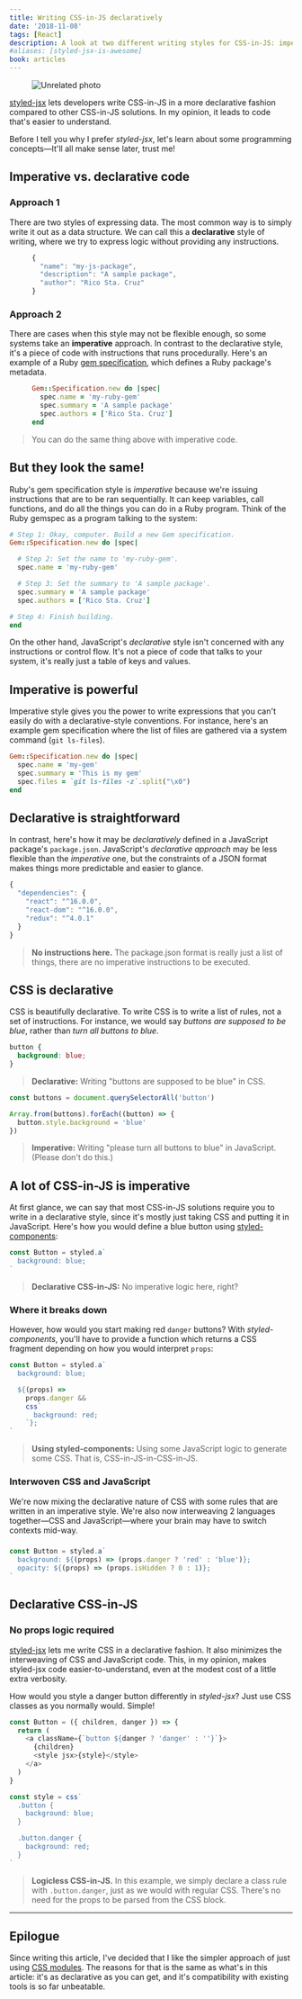 ```yaml
---
title: Writing CSS-in-JS declaratively
date: '2018-11-08'
tags: [React]
description: A look at two different writing styles for CSS-in-JS: imperative and declarative
#aliases: [styled-jsx-is-awesome]
book: articles
---
```


<Figure cover>
<img src='https://source.unsplash.com/Xf7o2W7qgP0/600x250' alt='Unrelated photo' />
</Figure>

[styled-jsx] lets developers write CSS-in-JS in a more declarative fashion compared to other CSS-in-JS solutions. In my opinion, it leads to code that's easier to understand.

Before I tell you why I prefer _styled-jsx_, let's learn about some programming concepts&mdash;It'll all make sense later, trust me!

<NextBlock title="What does it mean to write 'more declarative' code?"></NextBlock>

## Imperative vs. declarative code

### Approach 1

There are two styles of expressing data. The most common way is to simply write it out as a data structure. We can call this a **declarative** style of writing, where we try to express logic without providing any instructions.

<Figure code title='declarative-example.json'>

```js
{
  "name": "my-js-package",
  "description": "A sample package",
  "author": "Rico Sta. Cruz"
}
```

</Figure>

### Approach 2

There are cases when this style may not be flexible enough, so some systems take an **imperative** approach. In contrast to the declarative style, it's a piece of code with instructions that runs procedurally. Here's an example of a Ruby [gem specification](https://guides.rubygems.org/specification-reference/), which defines a Ruby package's metadata.

<Figure code title='imperative-example.rb'>

```rb
Gem::Specification.new do |spec|
  spec.name = 'my-ruby-gem'
  spec.summary = 'A sample package'
  spec.authors = ['Rico Sta. Cruz']
end
```

</Figure>

> You can do the same thing above with imperative code.

<NextBlock title="What's the difference?" />

## But they look the same!

Ruby's gem specification style is _imperative_ because we're issuing instructions that are to be ran sequentially. It can keep variables, call functions, and do all the things you can do in a Ruby program. Think of the Ruby gemspec as a program talking to the system:

```rb
# Step 1: Okay, computer. Build a new Gem specification.
Gem::Specification.new do |spec|

  # Step 2: Set the name to 'my-ruby-gem'.
  spec.name = 'my-ruby-gem'

  # Step 3: Set the summary to 'A sample package'.
  spec.summary = 'A sample package'
  spec.authors = ['Rico Sta. Cruz']

# Step 4: Finish building.
end
```

On the other hand, JavaScript's _declarative_ style isn't concerned with any instructions or control flow. It's not a piece of code that talks to your system, it's really just a table of keys and values.

<NextBlock title="What makes imperative-style different?"></NextBlock>

## Imperative is powerful

Imperative style gives you the power to write expressions that you can't easily do with a declarative-style conventions. For instance, here's an example gem specification where the list of files are gathered via a system command (`git ls-files`).

```rb
Gem::Specification.new do |spec|
  spec.name = 'my-gem'
  spec.summary = 'This is my gem'
  spec.files = `git ls-files -z`.split("\x0")
end
```

<!-- "We'll run a system command (`git ls-files -z`) to generate a list of files rather than listing them out by hand." -->

<NextBlock title="What makes declarative-style different?"></NextBlock>

## Declarative is straightforward

In contrast, here's how it may be _declaratively_ defined in a JavaScript package's `package.json`. JavaScript's _declarative approach_ may be less flexible than the _imperative_ one, but the constraints of a JSON format makes things more predictable and easier to glance.

```js
{
  "dependencies": {
    "react": "^16.0.0",
    "react-dom": "^16.0.0",
    "redux": "^4.0.1"
  }
}
```

> **No instructions here.** The package.json format is really just a list of things, there are no imperative instructions to be executed.

<NextBlock title="What does this have to do with CSS?"></NextBlock>

## CSS is declarative

CSS is beautifully declarative. To write CSS is to write a list of rules, not a set of instructions. For instance, we would say _buttons are supposed to be blue_, rather than _turn all buttons to blue_.

```css
button {
  background: blue;
}
```

> **Declarative:** Writing "buttons are supposed to be blue" in CSS.

```js
const buttons = document.querySelectorAll('button')

Array.from(buttons).forEach((button) => {
  button.style.background = 'blue'
})
```

> **Imperative:** Writing "please turn all buttons to blue" in JavaScript.
> (Please don't do this.)

<NextBlock title="What about CSS-in-JS?"></NextBlock>

## A lot of CSS-in-JS is imperative

At first glance, we can say that most CSS-in-JS solutions require you to write in a declarative style, since it's mostly just taking CSS and putting it in JavaScript. Here's how you would define a blue button using [styled-components]:

```js
const Button = styled.a`
  background: blue;
`
```

> **Declarative CSS-in-JS:** No imperative logic here, right?

### Where it breaks down

However, how would you start making red `danger` buttons? With _styled-components_, you'll have to provide a function which returns a CSS fragment depending on how you would interpret `props`:

```js
const Button = styled.a`
  background: blue;

  ${(props) =>
    props.danger &&
    css`
      background: red;
    `};
`
```

> **Using styled-components:** Using some JavaScript logic to generate some CSS. That is, CSS-in-JS-in-CSS-in-JS.

### Interwoven CSS and JavaScript

We're now mixing the declarative nature of CSS with some rules that are written in an imperative style. We're also now interweaving 2 languages together&mdash;CSS and JavaScript&mdash;where your brain may have to switch contexts mid-way.

###

```js
const Button = styled.a`
  background: ${(props) => (props.danger ? 'red' : 'blue')};
  opacity: ${(props) => (props.isHidden ? 0 : 1)};
`
```

<NextBlock title="Let's look at how styled-jsx solves this."></NextBlock>

## Declarative CSS-in-JS

### No props logic required

[styled-jsx] lets me write CSS in a declarative fashion. It also minimizes the interweaving of CSS and JavaScript code. This, in my opinion, makes styled-jsx code easier-to-understand, even at the modest cost of a little extra verbosity.

How would you style a danger button differently in _styled-jsx_? Just use CSS classes as you normally would. Simple!

```js
const Button = ({ children, danger }) => {
  return (
    <a className={`button ${danger ? 'danger' : ''}`}>
      {children}
      <style jsx>{style}</style>
    </a>
  )
}

const style = css`
  .button {
    background: blue;
  }

  .button.danger {
    background: red;
  }
`
```

> **Logicless CSS-in-JS.** In this example, we simply declare a class rule with `.button.danger`, just as we would with regular CSS. There's no need for the props to be parsed from the CSS block.

[styled-components]: https://www.styled-components.com/
[styled-jsx]: https://github.com/zeit/styled-jsx
[emotion]: https://emotion.sh/

---

## Epilogue

Since writing this article, I've decided that I like the simpler approach of just using [CSS modules](https://github.com/css-modules/css-modules). The reasons for that is the same as what's in this article: it's as declarative as you can get, and it's compatibility with existing tools is so far unbeatable.
